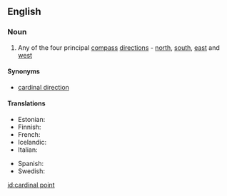 ==English==

===Noun===
{{en-noun|sg=[[cardinal]] [[point]]}}

# Any of the four principal [[compass]] [[direction]]s - [[north]], [[south]], [[east]] and [[west]]

====Synonyms====
* [[cardinal direction]]

====Translations====
{{trans-top|cardinal point}}
* Estonian: {{t|et|põhi-ilmakaar}}
* Finnish: {{t|fi|pääilmansuunta}}
* French: {{t|fr|point cardinal|m}}
* Icelandic: {{t-|is|höfuðátt|f}}
* Italian: {{t-|it|punto cardinale|m}}
{{trans-mid}}
* Spanish: {{t|es|punto cardinal|m}}
* Swedish: {{t|sv|kardinalstreck|n}}
{{trans-bottom}}

[[id:cardinal point]]